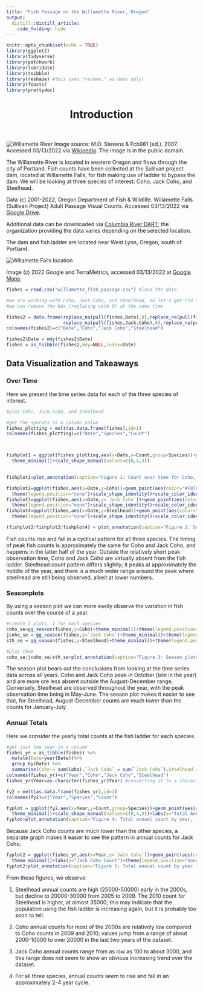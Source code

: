 ```yaml
---
title: "Fish Passage on the Willamette River, Oregon"
output:
  distill::distill_article:
    code_folding: hide
---
```


```r
knitr::opts_chunk$set(echo = TRUE)
library(ggplot2)
library(tidyverse)
library(patchwork)
library(lubridate)
library(tsibble)
library(reshape) #this uses "rename," as does dplyr
library(feasts)
library(prettydoc)
```


<h1 align="center">Introduction</h1>
<br></br>
<img src = "Willamette_River_at_Molalla_SP_eb.jpg" alt = "Willamette River">
Image source: M.O. Stevens & Fcb981 (ed.). 2007. Accessed 03/13/2022 via <a href = https://en.wikipedia.org/wiki/File:Willamette_River_at_Molalla_SP_eb.jpg>Wikipedia</a>. The image is in the public domain.


The Willamette River is located in western Oregon and flows through the city of Portland. Fish counts have been collected at the Sullivan project dam, located at Willamette Falls, for fish making use of ladder to bypass the dam. We will be looking at three species of interest: Coho, Jack Coho, and Steelhead.

Data (c) 2001-2022, Oregon Department of Fish & Wildlife. Willamette Falls (Sullivan Project) Adult Passage Visual Counts. Accessed 03/13/2022 via <a href = https://drive.google.com/file/d/1WLRL0Jp0gjNHJlIHWGSJer4LpwbsP30W/view?usp=sharing>Google Drive</a>.

Additional data can be downloaded via <a href = http://www.cbr.washington.edu/dart/query/adult_graph_text>Columbia River DART</a>; the organization providing the data varies depending on the selected location.

The dam and fish ladder are located near West Lynn, Oregon, south of Portland.

<img src = "willamette_falls_location_googlemaps.png" alt = "Willamette Falls location">

Image (c) 2022 Google and TerraMetrics, accessed 03/13/2022 at <a href = https://www.google.com/maps/place/T.+W.+Sullivan+Hydroelectric+Plant/@45.3626439,-122.8169179,51412m/data=!3m1!1e3!4m5!3m4!1s0x5495712b47479f29:0x67416d9cba69a49d!8m2!3d45.3538392!4d-122.6191158> Google Maps</a>.


```r
fishes = read.csv("willamette_fish_passage.csv") #load the data

#we are working with Coho, Jack.Coho, and Steelhead, so let's get rid of everything else
#we can remove the NAs (replacing with 0) at the same time

fishes2 = data.frame(replace_na(pull(fishes,Date),0),replace_na(pull(fishes,Coho),0), #it doesn't appear as though there are NAs in the date column, but for consistency's sake...
                     replace_na(pull(fishes,Jack.Coho),0),replace_na(pull(fishes,Steelhead),0))
colnames(fishes2)=c("Date","Coho","Jack Coho","Steelhead")

fishes2$Date = mdy(fishes2$Date)
fishes = as_tsibble(fishes2,key=NULL,index=Date)

```

## Data Visualization and Takeaways {.tabset}

### Over Time 

Here we present the time series data for each of the three species of interest.

```r
#plot Coho, Jack.Coho, and Steelhead

#get the species as a column value
fishes_plotting = melt(as.data.frame(fishes),id=1)
colnames(fishes_plotting)=c("Date","Species","Count")



fishplot1 = ggplot(fishes_plotting,aes(x=Date,y=Count,group=Species))+geom_point(aes(color=Species,shape=Species),size=1)+#need to make the 3 lines a bit bigger so they can be seen where they overlap
  theme_minimal()+scale_shape_manual(values=c(0,4,3))
  

fishplot1+plot_annotation(caption="Figure 1: Count over time for Coho, Jack Coho, and Steelhead, from 2001 to 2010.\nSpecies are differentiated using the same color and symbol as in other figures.\nHowever, the size of each point has been made smaller in this figure to reduce clutter.")
```


```r
fishplot2=ggplot(fishes,aes(x=Date,y=Coho))+geom_point(aes(color="#F8766D",shape=0))+theme_minimal()+
  theme(legend.position="none")+scale_shape_identity()+scale_color_identity()
fishplot3=ggplot(fishes,aes(x=Date,y=`Jack Coho`))+geom_point(aes(color="#00BA38",shape=4))+theme_minimal()+
  theme(legend.position="none")+scale_shape_identity()+scale_color_identity()
fishplot4=ggplot(fishes,aes(x=Date,y=Steelhead))+geom_point(aes(color="#619CFF",shape=3))+theme_minimal()+
  theme(legend.position="none")+scale_shape_identity()+scale_color_identity()

(fishplot2/fishplot3/fishplot4) + plot_annotation(caption="Figure 2: Separate graphs of count over time for each of Coho, Jack Coho, and Steelhead, from 2001 to 2010.\nSpecies are differentiated using the same color and symbol as in other figures.\nHowever, the size of each point has been made smaller in this figure to reduce clutter.")
```


Fish counts rise and fall in a cyclical pattern for all three species. The timing of peak fish counts is approximately the same for Coho and Jack Coho, and happens in the latter half of the year. Outside the relatively short peak observation time, Coho and Jack Coho are virtually absent from the fish ladder. Steelhead count pattern differs slightly; it peaks at approximately the middle of the year, and there is a much wider range around the peak where steelhead are still being observed, albeit at lower numbers.

### Seasonplots

By using a season plot we can more easily observe the variation in fish counts over the course of a year.

```r
#create 3 plots, 1 for each species
coho_se=gg_season(fishes,y=Coho)+theme_minimal()+theme(legend.position="none")
jcoho_se = gg_season(fishes,y=`Jack Coho`)+theme_minimal()+theme(legend.position="none")
sth_se = gg_season(fishes,y=Steelhead)+theme_minimal()+theme(legend.position="bottom") #we only need 1 legend since the colors for each year are the same on all 3 plots

#plot them
coho_se/jcoho_se/sth_se+plot_annotation(caption="Figure 3: Season plots for the three species.\nY axis indicates the number of individuals observed, and the color of the lines on each plot indicates the year.")

```

The season plot bears out the conclusions from looking at the time series data across all years. Coho and Jack Coho peak in October (late in the year) and are more ore less absent outside the August-December range. Conversely, Steelhead are observed throughout the year, with the peak observation time being in May-June. The season plot makes it easier to see that, for Steelhead, August-December counts are much lower than the counts for January-July.

### Annual Totals

Here we consider the yearly total counts at the fish ladder for each species.

```r
#get just the year in a column
fishes_yr = as_tibble(fishes) %>%
  mutate(Date=year(Date))%>%
  group_by(Date) %>%
  summarise(Coho = sum(Coho),`Jack Coho` = sum(`Jack Coho`),Steelhead = sum(Steelhead))
colnames(fishes_yr)=c("Year","Coho","Jack Coho","Steelhead")
fishes_yr$Year=as.character(fishes_yr$Year) #converting it to a character data type should force it to be treated as categorical by default

fy2 = melt(as.data.frame(fishes_yr),id=1)
colnames(fy2)=c("Year","Species","Count")

fyplot = ggplot(fy2,aes(x=Year,y=Count,group=Species))+geom_point(aes(color=Species,shape=Species),size=1.5,stroke=2)+
  theme_minimal()+scale_shape_manual(values=c(0,4,3))+labs(y="Total Annual Count")
fyplot+plot_annotation(caption="Figure 4: Total annual count by year, for each of the three species of interest.\nSpecies are differentiated using the same color and symbol as in other figures.")

```

Because Jack Coho counts are much lower than the other species, a separate graph makes it easier to see the pattern in annual counts for Jack Coho.

```r
fyplot2 = ggplot(fishes_yr,aes(x=Year,y=`Jack Coho`))+geom_point(aes(color="#00BA38",shape=4,size=1.5,stroke=2))+
  theme_minimal()+labs(y="Jack Coho Count")+theme(legend.position="none")+scale_shape_identity()+scale_color_identity()+scale_size_identity()
fyplot2+plot_annotation(caption="Figure 5: Total annual count by year for Jack Coho.\nSpecies are differentiated using the same color and symbol as in other figures.")

```

From these figures, we observe: 

1. Steelhead annual counts are high (25000-50000) early in the 2000s, but decline to 20000-30000 from 2005 to 2009. The 2010 count for Steelhead is higher, at almost 35000; this may indicate that the population using the fish ladder is increasing again, but it is probably too soon to tell.

2. Coho annual counts for most of the 2000s are relatively low compared to Coho counts in 2009 and 2010; values jump from a range of about 2000-10000 to over 20000 in the last two years of the dataset.

3. Jack Coho annual counts range from as low as 100 to about 3000, and this range does not seem to show an obvious increasing trend over the dataset.

4. For all three species, annual counts seem to rise and fall in an approximately 2-4 year cycle.
